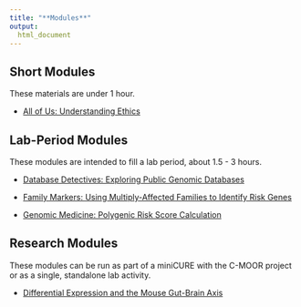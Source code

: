 ```yaml
---
title: "**Modules**"
output:
  html_document
---
```


## Short Modules

These materials are under 1 hour.

- [All of Us: Understanding Ethics](module/AOU_ethics.html)

## Lab-Period Modules

These modules are intended to fill a lab period, about 1.5 - 3 hours.

- [Database Detectives: Exploring Public Genomic Databases](module/database_detectives.html)

- [Family Markers: Using Multiply-Affected Families to Identify Risk Genes](module/family_markers.html)

- [Genomic Medicine: Polygenic Risk Score Calculation](module/genomic_med_prs.html)

## Research Modules

These modules can be run as part of a miniCURE with the C-MOOR project or as a single, standalone lab activity.

- [Differential Expression and the Mouse Gut-Brain Axis](module/mouse_gutbrain_de.html)


